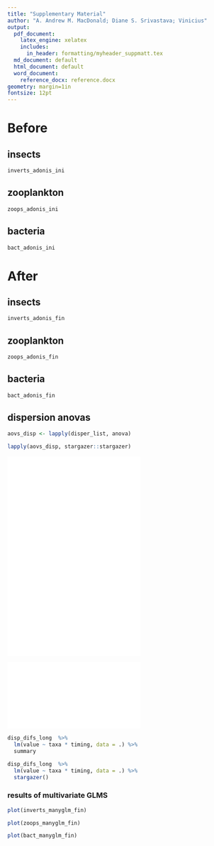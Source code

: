 ```yaml
---
title: "Supplementary Material"
author: "A. Andrew M. MacDonald; Diane S. Srivastava; Vinicius"
output:
  pdf_document:
    latex_engine: xelatex
    includes:
      in_header: formatting/myheader_suppmatt.tex
  md_document: default
  html_document: default
  word_document:
    reference_docx: reference.docx
geometry: margin=1in
fontsize: 12pt
---
```


# Before

## insects
```r
inverts_adonis_ini
```

## zooplankton
```r
zoops_adonis_ini
```

## bacteria
```r
bact_adonis_ini
```

# After
## insects
```r
inverts_adonis_fin
```

## zooplankton
```r
zoops_adonis_fin
```

## bacteria
```r
bact_adonis_fin
```


## dispersion anovas

```r
aovs_disp <- lapply(disper_list, anova)

lapply(aovs_disp, stargazer::stargazer)

```
![](../figures/inverts.pdf)
![](../figures/zoop.pdf)
![](../figures/bact.pdf)

![](../figures/one_one_plot.pdf)

```r
disp_difs_long  %>% 
  lm(value ~ taxa * timing, data = .) %>% 
  summary

```


```r
disp_difs_long  %>% 
  lm(value ~ taxa * timing, data = .) %>% 
  stargazer()

```

### results of multivariate GLMS

```r
plot(inverts_manyglm_fin)
```


```r
plot(zoops_manyglm_fin)
```

```r

plot(bact_manyglm_fin)
```

